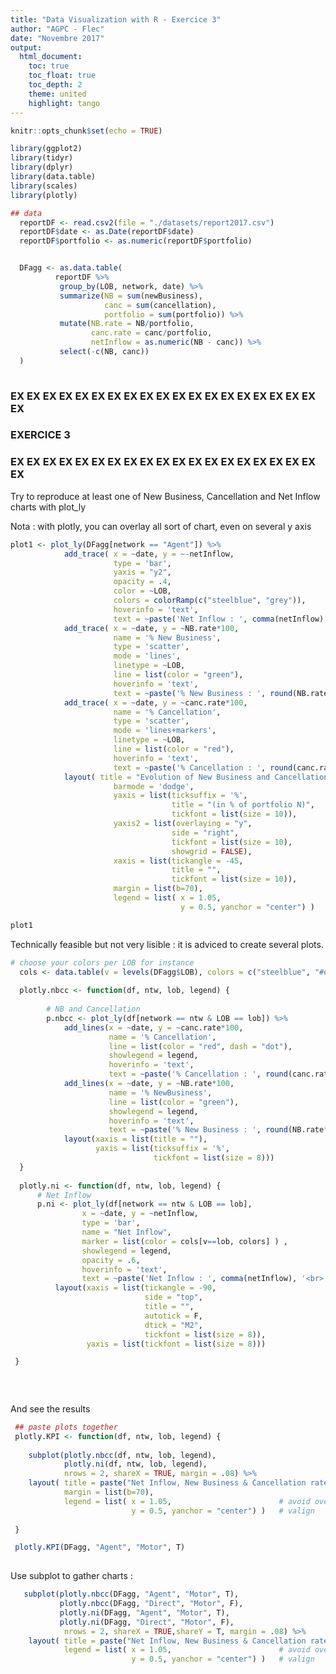 ```yaml
---
title: "Data Visualization with R - Exercice 3"
author: "AGPC - Flec"
date: "Novembre 2017"
output: 
  html_document:
    toc: true
    toc_float: true
    toc_depth: 2
    theme: united
    highlight: tango
---
```


```r
knitr::opts_chunk$set(echo = TRUE)
```

```r
library(ggplot2)
library(tidyr)
library(dplyr)
library(data.table)
library(scales)
library(plotly)
```


```r

## data
  reportDF <- read.csv2(file = "./datasets/report2017.csv")
  reportDF$date <- as.Date(reportDF$date)
  reportDF$portfolio <- as.numeric(reportDF$portfolio)


  DFagg <- as.data.table(
          reportDF %>%
           group_by(LOB, network, date) %>%
           summarize(NB = sum(newBusiness),
                     canc = sum(cancellation),
                     portfolio = sum(portfolio)) %>%
           mutate(NB.rate = NB/portfolio,
                  canc.rate = canc/portfolio,
                  netInflow = as.numeric(NB - canc)) %>%
           select(-c(NB, canc))
  )
 
```

### EX EX EX EX EX EX EX EX EX EX EX EX EX EX EX EX EX EX EX EX  
### EXERCICE 3 
### EX EX EX EX EX EX EX EX EX EX EX EX EX EX EX EX EX EX EX EX  

Try to reproduce at least one of New Business, Cancellation and Net Inflow charts with plot_ly

Nota : with plotly, you can overlay all sort of chart, even on several y axis

```r

plot1 <- plot_ly(DFagg[network == "Agent"]) %>%
            add_trace( x = ~date, y = ~-netInflow, 
                       type = 'bar', 
                       yaxis = "y2",
                       opacity = .4, 
                       color = ~LOB, 
                       colors = colorRamp(c("steelblue", "grey")),
                       hoverinfo = 'text', 
                       text = ~paste('Net Inflow : ', comma(netInflow),'<br> LOB: ', LOB)) %>% 
            add_trace( x = ~date, y = ~NB.rate*100, 
                       name = '% New Business', 
                       type = 'scatter',  
                       mode = 'lines', 
                       linetype = ~LOB, 
                       line = list(color = "green"), 
                       hoverinfo = 'text', 
                       text = ~paste('% New Business : ', round(NB.rate*100, 1), "% ",'<br> LOB: ', LOB))  %>% 
            add_trace( x = ~date, y = ~canc.rate*100, 
                       name = '% Cancellation',  
                       type = 'scatter', 
                       mode = 'lines+markers', 
                       linetype = ~LOB,
                       line = list(color = "red"),
                       hoverinfo = 'text', 
                       text = ~paste('% Cancellation : ', round(canc.rate*100, 1), "% ", '<br> LOB: ', LOB)) %>% 
            layout( title = "Evolution of New Business and Cancellation rates per Line of Business",
                       barmode = 'dodge',
                       yaxis = list(ticksuffix = '%', 
                                    title = "(in % of portfolio N)",
                                    tickfont = list(size = 10)),
                       yaxis2 = list(overlaying = "y",
                                    side = "right",
                                    tickfont = list(size = 10),
                                    showgrid = FALSE),
                       xaxis = list(tickangle = -45, 
                                    title = "",
                                    tickfont = list(size = 10)),
                       margin = list(b=70),
                       legend = list( x = 1.05,                        # avoid overlap of legend and y-axis
                                      y = 0.5, yanchor = "center") )   # valign

plot1 
```


Technically feasible but not very lisible : it is adviced to create several plots.


```r
# choose your colors per LOB for instance
  cols <- data.table(v = levels(DFagg$LOB), colors = c("steelblue", "#dee5e4"))
  
  plotly.nbcc <- function(df, ntw, lob, legend) {
    
        # NB and Cancellation
        p.nbcc <- plot_ly(df[network == ntw & LOB == lob]) %>%
            add_lines(x = ~date, y = ~canc.rate*100, 
                      name = '% Cancellation',  
                      line = list(color = "red", dash = "dot"),
                      showlegend = legend,
                      hoverinfo = 'text', 
                      text = ~paste('% Cancellation : ', round(canc.rate*100, 1), "% ", '<br> (', ntw, '-', lob, ')')) %>%
            add_lines(x = ~date, y = ~NB.rate*100, 
                      name = '% NewBusiness',  
                      line = list(color = "green"),
                      showlegend = legend,
                      hoverinfo = 'text', 
                      text = ~paste('% New Business : ', round(NB.rate*100, 1), "% ", '<br> (', ntw, '-', lob, ')')) %>%
            layout(xaxis = list(title = ""),
                   yaxis = list(ticksuffix = '%', 
                                tickfont = list(size = 8)))
  }
  
  plotly.ni <- function(df, ntw, lob, legend) {
      # Net Inflow
      p.ni <- plot_ly(df[network == ntw & LOB == lob],
                x = ~date, y = ~netInflow, 
                type = 'bar', 
                name = "Net Inflow",
                marker = list(color = cols[v==lob, colors] ) ,
                showlegend = legend,
                opacity = .6,
                hoverinfo = 'text', 
                text = ~paste('Net Inflow : ', comma(netInflow), '<br> (', ntw, '-', lob, ')')) %>%
          layout(xaxis = list(tickangle = -90,
                              side = "top",
                              title = "",
                              autotick = F, 
                              dtick = "M2",
                              tickfont = list(size = 8)),
                 yaxis = list(tickfont = list(size = 8)))

 }
  
  
  
```

And see the results 

```r


 ## paste plots together
 plotly.KPI <- function(df, ntw, lob, legend) {
 
    subplot(plotly.nbcc(df, ntw, lob, legend), 
            plotly.ni(df, ntw, lob, legend), 
            nrows = 2, shareX = TRUE, margin = .08) %>%
    layout( title = paste("Net Inflow, New Business & Cancellation rates  : <b>", ntw, "-", lob, "</b>"),
            margin = list(b=70),
            legend = list( x = 1.05,                        # avoid overlap of legend and y-axis
                           y = 0.5, yanchor = "center") )   # valign
  
 }

 plotly.KPI(DFagg, "Agent", "Motor", T)
 
```


Use subplot to gather charts :

```r

   subplot(plotly.nbcc(DFagg, "Agent", "Motor", T), 
           plotly.nbcc(DFagg, "Direct", "Motor", F),
           plotly.ni(DFagg, "Agent", "Motor", T), 
           plotly.ni(DFagg, "Direct", "Motor", F), 
            nrows = 2, shareX = TRUE,shareY = T, margin = .08) %>%
    layout( title = paste("Net Inflow, New Business & Cancellation rates  : <b> Agent vs Direct - Motor</b>"),
            legend = list( x = 1.05,                        # avoid overlap of legend and y-axis
                           y = 0.5, yanchor = "center") )   # valign
  
```


